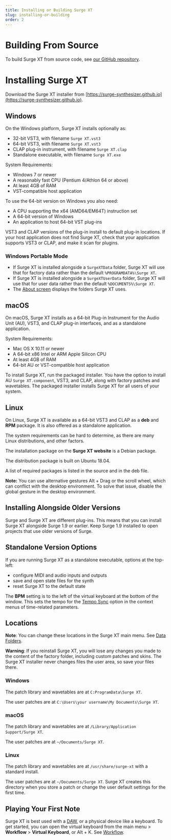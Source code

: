 ```yaml
---
title: Installing or Building Surge XT
slug: installing-or-building
order: 2
---
```


# <a name="installing-or-building-surge-xt"></a>Building From Source

To build Surge XT from source code, see [our GitHub repository](https://github.com/surge-synthesizer/surge).

# Installing Surge XT

Download the Surge XT installer from [https://surge-synthesizer.github.io](https://surge-synthesizer.github.io).

## Windows

On the Windows platform, Surge XT installs optionally as:

- 32-bit VST3, with filename `Surge XT.vst3`
- 64-bit VST3, with filename `Surge XT.vst3`
- CLAP plug-in instrument, with filename `Surge XT.clap`
- Standalone executable, with filename `Surge XT.exe`

System Requirements:

- Windows 7 or newer
- A reasonably fast CPU (Pentium 4/Athlon 64 or above)
- At least 4GB of RAM
- VST-compatible host application

To use the 64-bit version on Windows you also need:

- A CPU supporting the x64 (AMD64/EM64T) instruction set
- A 64-bit version of Windows
- An application to host 64-bit VST plug-ins

VST3 and CLAP versions of the plug-in install to default plug-in locations.
If your host application does not find Surge XT, check that your application supports VST3 or CLAP,
and make it scan for plugins.

### Windows Portable Mode

- If Surge XT is installed alongside a `SurgeXTData` folder, Surge XT will use that for factory data rather than the default `%PROGRAMDATA%\Surge XT`.
- If Surge XT is installed alongside a `SurgeXTUserData` folder, Surge XT will use that for user data rather than the default `%DOCUMENTS%\Surge XT`.
- The [About screen](#about-surge-xt) displays the folders Surge XT uses.


## macOS

On macOS, Surge XT installs as a 64-bit Plug-in Instrument for the Audio Unit (AU), VST3, and CLAP plug-in interfaces,
and as a standalone application.

System Requirements:

- Mac OS X 10.11 or newer
- A 64-bit x86 Intel or ARM Apple Silicon CPU
- At least 4GB of RAM
- 64-bit AU or VST-compatible host application

To install Surge XT, run the packaged installer. You have the option to install AU `Surge XT.component`, VST3,
and CLAP, along with factory patches and wavetables. The packaged installer installs Surge XT for all users
of your system.


## Linux

On Linux, Surge XT is available as a 64-bit VST3 and CLAP as a **deb** and **RPM** package.
It is also offered as a standalone application.

The system requirements can be hard to determine, as there are many Linux distributions, and other factors.

The installation package on the **Surge XT website** is a Debian package.

The distribution package is built on Ubuntu 18.04.

A list of required packages is listed in the source and in the deb file.

**Note:** You can use alternative gestures Alt + Drag or the scroll wheel, which can conflict with the desktop
environment. To solve that issue, disable the global gesture in the desktop environment.


## Installing Alongside Older Versions

Surge and Surge XT are different plug-ins. This means that you can install Surge XT alongside Surge 1.9 or earlier.
Keep Surge 1.9 installed to open projects that use older versions of Surge.


## Standalone Version Options

If you are running Surge XT as a standalone executable, options at the top-left:
- configure MIDI and audio inputs and outputs
- save and open state files for the synth
- reset Surge XT to the default state

The **BPM** setting is to the left of the virtual keyboard at the bottom of the window.
This sets the tempo for the [Tempo Sync](#tempo-sync) option in the context menus of time-related parameters.


## Locations

**Note**: You can change these locations in the Surge XT main menu. See [Data Folders](#data-folders).

**Warning**: If you reinstall Surge XT, you will lose any changes you made to the content of the factory folder,
including custom patches and skins.
The Surge XT installer never changes files the user area, so save your files there.

### Windows

The patch library and wavetables are at `C:ProgramData\Surge XT`.

The user patches are at `C:\Users\your username\My Documents\Surge XT`.

### macOS

The patch library and wavetables are at `/Library/Application Support/Surge XT`.

The user patches are at `~/Documents/Surge XT`.

### Linux

The patch library and wavetables are at `/usr/share/surge-xt` with a standard install.

The user patches are at `~/Documents/Surge XT`. Surge XT creates this directory when you store a patch
or change the user default settings for the first time.


## Playing Your First Note

Surge XT is best used with a [DAW](https://en.wikipedia.org/wiki/Digital_audio_workstation), or a physical device
like a keyboard. To get started, you can open the virtual keyboard from the main menu > **Workflow** > **Virtual Keyboard**,
or Alt + K. See [Workflow](#workflow).
